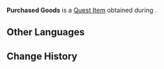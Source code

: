 {{Item Infobox
|title        = Purchased Goods
|id           = 120045
|image        = Item Purchased Goods Version 3.png
|type         = Quest Items
|description  = Items that Nilou bought for the Zubayr Theater. Apart from materials for making performance props, there are other items here that either fall under daily use or celebratory purposes. It is too much of a burden for one person to move this stuff themselves. Indeed, you find yourself wishing for a Sumpter Beast to offload this problem to...
|source1      = [[The Warm Rhythm of the Streets]]
}}
'''Purchased Goods''' is a [[Quest Item]] obtained during {{Quest|The Warm Rhythm of the Streets}}.
==Other Languages==
{{Other Languages|Purchased Goods (Version 1)}}

==Change History==
{{Change History|3.1}}